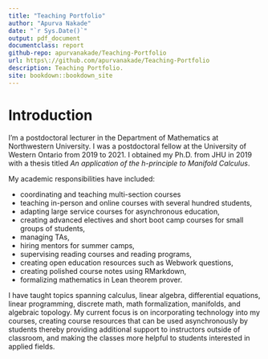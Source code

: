 ```yaml
---
title: "Teaching Portfolio"
author: "Apurva Nakade"
date: "`r Sys.Date()`"
output: pdf_document
documentclass: report
github-repo: apurvanakade/Teaching-Portfolio
url: https\://github.com/apurvanakade/Teaching-Portfolio
description: Teaching Portfolio.
site: bookdown::bookdown_site
---
```


# Introduction {.unnumbered}

I'm a postdoctoral lecturer in the Department of Mathematics at Northwestern
University. I was a postdoctoral fellow at the University of Western
Ontario from 2019 to 2021. I obtained my Ph.D. from JHU in 2019 with a thesis titled _An application of
the h-principle to Manifold Calculus_.

My academic responsibilities have included:

- coordinating and teaching multi-section courses
- teaching in-person and online courses with several hundred students,
- adapting large service courses for asynchronous education,
- creating advanced electives and short boot camp courses for small groups of students,
- managing TAs,
- hiring mentors for summer camps,
- supervising reading courses and reading programs,
- creating open education resources such as Webwork questions, 
- creating polished course notes using RMarkdown,
- formalizing mathematics in Lean theorem prover.

I have taught topics spanning calculus, linear algebra, differential equations, linear programming, discrete math, math formalization, manifolds, and algebraic topology.
My current focus is on incorporating technology into my courses, creating course resources that can be used asynchronously by students thereby providing additional support to instructors outside of classroom, and making the classes more helpful to students interested in applied fields.
